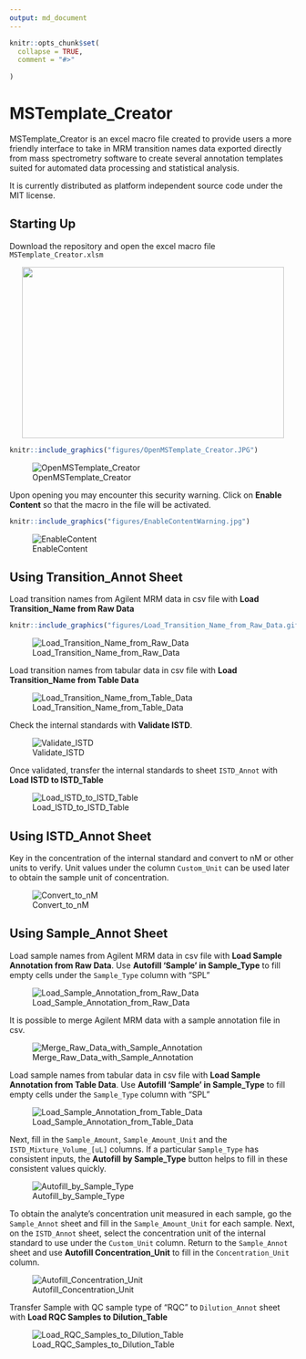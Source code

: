 ```yaml
---
output: md_document 
---
```


```r
knitr::opts_chunk$set(
  collapse = TRUE,
  comment = "#>"
  
)
```

# MSTemplate_Creator

MSTemplate_Creator is an excel macro file created to provide users a more friendly interface to take in MRM transition names data exported directly from mass spectrometry software to create several annotation templates suited for automated data processing and statistical analysis.

It is currently distributed as platform independent source code under the MIT license.

## Starting Up

Download the repository and open the excel macro file `MSTemplate_Creator.xlsm`

<p align="center">
  <img width="460" height="300" src="figures/OpenMSTemplate_Creator.JPG">
</p>

<p align="center">
```r
knitr::include_graphics("figures/OpenMSTemplate_Creator.JPG")
```
</p>

<p align="center">
![OpenMSTemplate_Creator](figures/OpenMSTemplate_Creator.JPG)
</p>

Upon opening you may encounter this security warning. Click on **Enable Content** so that the macro in the file will be activated.

```r
knitr::include_graphics("figures/EnableContentWarning.jpg")
```

<p align="center">
![EnableContent](figures/EnableContentWarning.jpg)
</p>

## Using Transition_Annot Sheet

Load transition names from Agilent MRM data in csv file with **Load Transition_Name from Raw Data**

```r
knitr::include_graphics("figures/Load_Transition_Name_from_Raw_Data.gif")
```

<p align="center">
![Load_Transition_Name_from_Raw_Data](figures/Load_Transition_Name_from_Raw_Data.gif)
</p>

Load transition names from tabular data in csv file with **Load Transition_Name from Table Data**

<p align="center">
![Load_Transition_Name_from_Table_Data](figures/Load_Transition_Name_from_Table_Data.gif)
</p>

Check the internal standards with **Validate ISTD**.

<p align="center">
![Validate_ISTD](figures/Validate_ISTD.gif)
</p>

Once validated, transfer the internal standards to sheet `ISTD_Annot` with **Load ISTD to ISTD_Table**

<p align="center">
![Load_ISTD_to_ISTD_Table](figures/Load_ISTD_to_ISTD_Table.gif)
</p>

## Using ISTD_Annot Sheet

Key in the concentration of the internal standard and convert to nM or other units to verify. Unit values under the column `Custom_Unit` can be used later to obtain the sample unit of concentration.

<p align="center">
![Convert_to_nM](figures/Convert_to_nM.gif)
</p>

## Using Sample_Annot Sheet

Load sample names from Agilent MRM data in csv file with **Load Sample Annotation from Raw Data**. Use **Autofill 'Sample' in Sample_Type** to fill empty cells under the `Sample_Type` column with "SPL"

<p align="center">
![Load_Sample_Annotation_from_Raw_Data](figures/Load_Sample_Annotation_from_Raw_Data.gif)
</p>

It is possible to merge Agilent MRM data with a sample annotation file in csv.

<p align="center">
![Merge_Raw_Data_with_Sample_Annotation](figures/Merge_Raw_Data_with_Sample_Annotation.gif)
</p>

Load sample names from tabular data in csv file with **Load Sample Annotation from Table Data**. Use **Autofill 'Sample' in Sample_Type** to fill empty cells under the `Sample_Type` column with "SPL"

<p align="center">
![Load_Sample_Annotation_from_Table_Data](figures/Load_Sample_Annotation_from_Table_Data.gif)
</p>

Next, fill in the `Sample_Amount`, `Sample_Amount_Unit` and the `ISTD_Mixture_Volume_[uL]` columns. If a particular `Sample_Type` has consistent inputs, the **Autofill by Sample_Type** button helps to fill in these consistent values quickly.

<p align="center">
![Autofill_by_Sample_Type](figures/Autofill_by_Sample_Type.gif)
</p>

To obtain the analyte's concentration unit measured in each sample, go the `Sample_Annot` sheet and fill in the `Sample_Amount_Unit` for each sample. Next, on the `ISTD_Annot` sheet, select the concentration unit of the internal standard to use under the `Custom_Unit` column. Return to the `Sample_Annot` sheet and use **Autofill Concentration_Unit** to fill in the `Concentration_Unit` column.

<p align="center">
![Autofill_Concentration_Unit](figures/Autofill_Concentration_Unit.gif)
</p>

Transfer Sample with QC sample type of "RQC" to `Dilution_Annot` sheet with **Load RQC Samples to Dilution_Table**

<p align="center">
![Load_RQC_Samples_to_Dilution_Table](figures/Load_RQC_Samples_to_Dilution_Table.gif)
</p>
